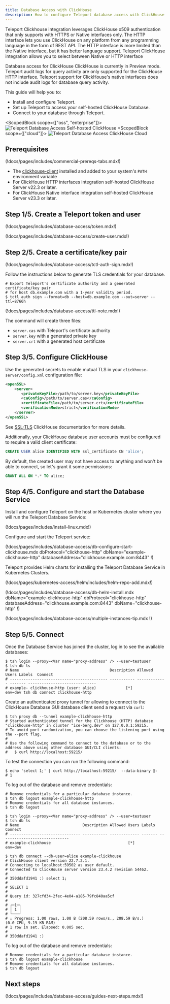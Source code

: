 ```yaml
---
title: Database Access with ClickHouse
description: How to configure Teleport database access with ClickHouse.
---
```


Teleport Clickhouse integration leverages  ClickHouse x509 authentication that only supports
with  HTTPS or Native interfaces only.
The HTTP interface lets you use ClickHouse on any platform from any programming language in the form of REST API.
The HTTP interface is more limited than the Native interface, but it has better language support.
Teleport ClickHouse integration allows you to select between Native or HTTP interface

<Admonition type="warning" title="Preview">
 Database access for ClickHouse ClickHouse is currently in Preview mode.
 Teleport audit logs for query activity are only supported for the ClickHouse HTTP interface.
 Teleport support for ClickHouse's native interfaces does not include audit logs for database query activity.
</Admonition>

This guide will help you to:

- Install and configure Teleport.
- Set up Teleport to access your self-hosted ClickHouse Database.
- Connect to your database through Teleport.

<ScopedBlock scope={["oss", "enterprise"]}>
![Teleport Database Access Self-hosted ClickHouse](../../../img/database-access/guides/clickhouse_selfhosted_selfhosted.png)
</ScopedBlock>
<ScopedBlock scope={["cloud"]}>
![Teleport Database Access ClickHouse Cloud](../../../img/database-access/guides/clickhouse_selfhosted_cloud.png)
</ScopedBlock>

## Prerequisites

(!docs/pages/includes/commercial-prereqs-tabs.mdx!)

- The [clickhouse-client](https://clickhouse.com/docs/en/interfaces/cli) installed and added to your system's `PATH` environment variable
- For ClickHouse HTTP interfaces integration self-hosted ClickHouse Server v22.3 or later.
- For ClickHouse Native interface integration self-hosted ClickHouse Server v23.3 or later.



## Step 1/5. Create a Teleport token and user

(!docs/pages/includes/database-access/token.mdx!)

(!docs/pages/includes/database-access/create-user.mdx!)

## Step 2/5. Create a certificate/key pair

(!docs/pages/includes/database-access/tctl-auth-sign.mdx!)

Follow the instructions below to generate TLS credentials for your database.

```code
# Export Teleport's certificate authority and a generated certificate/key pair
# for host db.example.com with a 1-year validity period.
$ tctl auth sign --format=db --host=db.example.com --out=server --ttl=8766h
```

(!docs/pages/includes/database-access/ttl-note.mdx!)

The command will create three files:

- `server.cas` with Teleport's certificate authority
- `server.key` with a generated private key
- `server.crt` with a generated host certificate

## Step 3/5. Configure ClickHouse

Use the generated secrets to enable mutual TLS in your `clickhouse-server/config.xml` configuration file:

```xml
<openSSL>
    <server>
       <privateKeyFile>/path/to/server.key</privateKeyFile>
       <caConfig>/path/to/server.cas</caConfig>
       <certificateFile>/path/to/server.crt</certificateFile>
       <verificationMode>strict</verificationMode>
    </server>
</openSSL>
```

See [SSL-TLS](https://clickhouse.com/docs/en/guides/sre/configuring-ssl) ClickHouse documentation for more details.

Additionally, your ClickHouse database user accounts must be configured to require a valid client certificate:

```sql
CREATE USER alice IDENTIFIED WITH ssl_certificate CN 'alice';
```

By default, the created user may not have access to anything and won't be able to connect, so let's grant it some permissions:

```sql
GRANT ALL ON *.* TO alice;
```

## Step 4/5. Configure and start the Database Service
Install and configure Teleport on the host or Kubernetes cluster where you will run the Teleport Database Service:

<Tabs>
<TabItem label="Linux Server">

(!docs/pages/includes/install-linux.mdx!)

Configure and start the Teleport service:


(!docs/pages/includes/database-access/db-configure-start-clickhouse.mdx dbProtocol="clickhouse-http" dbName="example-clickhouse-http" databaseAddress="clickhouse.example.com:8443" !)

</TabItem>
<TabItem label="Kubernetes Cluster">
  Teleport provides Helm charts for installing the Teleport Database Service in Kubernetes Clusters.

  (!docs/pages/kubernetes-access/helm/includes/helm-repo-add.mdx!)

  (!docs/pages/includes/database-access/db-helm-install.mdx dbName="example-clickhouse-http" dbProtocol="clickhouse-http" databaseAddress="clickhouse.example.com:8443" dbName="clickhouse-http" !)

</TabItem>
</Tabs>

(!docs/pages/includes/database-access/multiple-instances-tip.mdx !)

## Step 5/5. Connect

Once the Database Service has joined the cluster, log in to see the available
databases:


<Tabs>
  <TabItem label="ClickHouse HTTP Protocol">

```code
$ tsh login --proxy=<Var name="proxy-address" /> --user=testuser
$ tsh db ls
# Name                                        Description Allowed Users Labels  Connect
# ------------------------------------------- ----------- ------------- ------- ------------------------------
# example- clickhouse-http (user: alice)             [*]           env=dev tsh db connect clickhouse-http
```

Create an authenticated proxy tunnel for allowing to connect to the ClickHouse Database GUI database client send a request via `curl`:

```code
$ tsh proxy db --tunnel example-clickhouse-http
# Started authenticated tunnel for the Clickhouse (HTTP) database "clickhouse-http" in cluster "ice-berg.dev" on 127.0.0.1:59215.
# To avoid port randomization, you can choose the listening port using the --port flag.
#
# Use the following command to connect to the database or to the address above using other database GUI/CLI clients:
#   $ curl http://localhost:59215/
```

To test the connection you can run the following command:

```code
$ echo 'select 1;' | curl http://localhost:59215/  --data-binary @-
# 1
```

To log out of the database and remove credentials:

```code
# Remove credentials for a particular database instance.
$ tsh db logout example-clickhouse-http
# Remove credentials for all database instances.
$ tsh db logout
```

  </TabItem>
  <TabItem label="ClickHouse Native Protocol">

```code
$ tsh login --proxy=<Var name="proxy-address" /> --user=testuser
$ tsh db ls
# Name                            Description Allowed Users Labels  Connect
# ------------------------------- ----------- ------------- ------- ------------------------------
# example-clickhouse                                  [*]           env=dev
```

```code
$ tsh db connect --db-user=alice example-clickhouse
# ClickHouse client version 22.7.2.1.
# Connecting to localhost:59502 as user default.
# Connected to ClickHouse server version 23.4.2 revision 54462.
#
# 350ddafd1941 :) select 1;
#
# SELECT 1
#
# Query id: 327cfd34-2fec-4e04-a185-79fc840aa5cf
#
# ┌─1─┐
# │ 1 │
# └───┘
# ↓ Progress: 1.00 rows, 1.00 B (208.59 rows/s., 208.59 B/s.)                                                                                                                                                            (0.0 CPU, 9.19 KB RAM)
# 1 row in set. Elapsed: 0.005 sec.
#
# 350ddafd1941 :)
```

To log out of the database and remove credentials:

```code
# Remove credentials for a particular database instance.
$ tsh db logout example-clickhouse
# Remove credentials for all database instances.
$ tsh db logout
```

  </TabItem>
</Tabs>

## Next steps

(!docs/pages/includes/database-access/guides-next-steps.mdx!)
